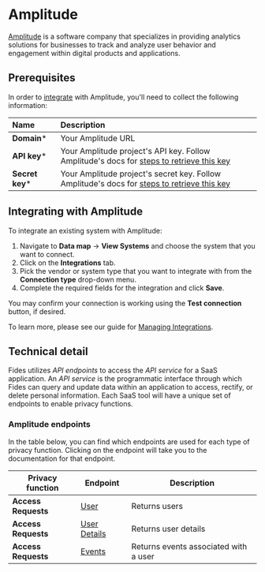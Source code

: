 # Amplitude
[Amplitude](https://amplitude.com/) is a software company that specializes in providing analytics solutions for businesses to track and analyze user behavior and engagement within digital products and applications.

## Prerequisites

In order to [integrate](/user-guides/integrations) with Amplitude, you'll need to collect the following information:

| Name                       | Description                                                                                                                             |
| :------------------------- | :-------------------------------------------------------------------------------------------------------------------------------------- |
| **Domain***                | Your Amplitude URL |
| **API key***                 | Your Amplitude project's API key. Follow Amplitude's docs for [steps to retrieve this key](https://www.docs.developers.amplitude.com/analytics/find-api-credentials/) |
| **Secret key***                | Your Amplitude project's secret key. Follow Amplitude's docs for [steps to retrieve this key](https://www.docs.developers.amplitude.com/analytics/find-api-credentials/)  |


## Integrating with Amplitude
To integrate an existing system with Amplitude:

1. Navigate to **Data map** → **View Systems** and choose the system that you want to connect.
2. Click on the **Integrations** tab.
3. Pick the vendor or system type that you want to integrate with from the **Connection type** drop-down menu.
4. Complete the required fields for the integration and click **Save**. 

You may confirm your connection is working using the **Test connection** button, if desired.

To learn more, please see our guide for [Managing Integrations](/user-guides/integrations/manage-integrations).

## Technical detail 

Fides utilizes _API endpoints_ to access the _API service_ for a SaaS application. An _API service_ is the programmatic interface through which Fides can query and update data within an application to access, rectify, or delete personal information. Each SaaS tool will have a unique set of endpoints to enable privacy functions. 

### Amplitude endpoints
In the table below, you can find which endpoints are used for each type of privacy function. Clicking on the endpoint will take you to the documentation for that endpoint.

| Privacy function | Endpoint | Description |
|----|----|----|
| **Access Requests**            | [User](https://www.docs.developers.amplitude.com/analytics/apis/dashboard-rest-api/#user-search) | Returns users |
| **Access Requests**            | [User Details](https://www.docs.developers.amplitude.com/analytics/apis/user-profile-api/) | Returns user details |
| **Access Requests**            | [Events](https://www.docs.developers.amplitude.com/analytics/apis/http-v2-api/) | Returns events associated with a user |


